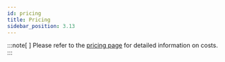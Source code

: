```yaml
---
id: pricing
title: Pricing
sidebar_position: 3.13
---
```


:::note[ ]
Please refer to the [pricing page](https://mistral.ai/technology/#pricing) for detailed information on costs.
:::